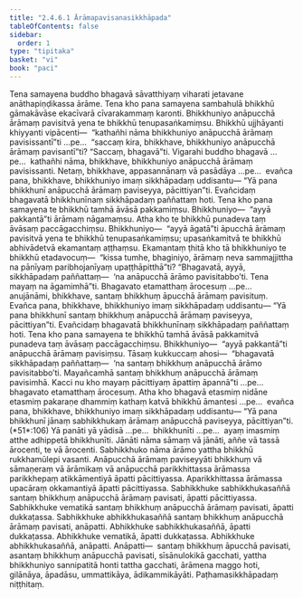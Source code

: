 ```yaml
---
title: "2.4.6.1 Ārāmapavisanasikkhāpada"
tableOfContents: false
sidebar:
  order: 1
type: "tipitaka"
basket: "vi"
book: "paci"
---
```



<DynamicBreadcrumb />

<Division number="1021" book="paci" bookNo="2" page="403">

<Paragraph number="3087" book="paci">
Tena samayena buddho bhagavā sāvatthiyaṃ viharati jetavane anāthapiṇḍikassa ārāme. Tena kho pana samayena sambahulā bhikkhū gāmakāvāse ekacīvarā cīvarakammaṃ karonti. Bhikkhuniyo anāpucchā ārāmaṃ pavisitvā yena te bhikkhū tenupasaṅkamiṃsu. Bhikkhū ujjhāyanti khiyyanti vipācenti—  “kathañhi nāma bhikkhuniyo anāpucchā ārāmaṃ pavisissantī”ti …pe…  “saccaṃ kira, bhikkhave, bhikkhuniyo anāpucchā ārāmaṃ pavisantī”ti? “Saccaṃ, bhagavā”ti. Vigarahi buddho bhagavā …pe…  kathañhi nāma, bhikkhave, bhikkhuniyo anāpucchā ārāmaṃ pavisissanti. Netaṃ, bhikkhave, appasannānaṃ vā pasādāya …pe…  evañca pana, bhikkhave, bhikkhuniyo imaṃ sikkhāpadaṃ uddisantu—
</Paragraph>

<Paragraph number="3088" book="paci">
<Emphasis>“Yā pana bhikkhunī anāpucchā ārāmaṃ paviseyya, pācittiyan”</Emphasis>ti.
</Paragraph>

<Paragraph number="3089" book="paci">
Evañcidaṃ bhagavatā bhikkhunīnaṃ sikkhāpadaṃ paññattaṃ hoti.
</Paragraph>

</Division>
<Division number="1022" book="paci" bookNo="2" page="403">

<Paragraph number="3090" book="paci">
Tena kho pana samayena te bhikkhū tamhā āvāsā pakkamiṃsu. Bhikkhuniyo—  “ayyā pakkantā”ti ārāmaṃ nāgamaṃsu. Atha kho te bhikkhū punadeva taṃ āvāsaṃ paccāgacchiṃsu. Bhikkhuniyo—  “ayyā āgatā”ti āpucchā ārāmaṃ pavisitvā yena te bhikkhū tenupasaṅkamiṃsu; upasaṅkamitvā te bhikkhū abhivādetvā ekamantaṃ aṭṭhaṃsu. Ekamantaṃ ṭhitā kho tā bhikkhuniyo te bhikkhū etadavocuṃ—  “kissa tumhe, bhaginiyo, ārāmaṃ neva sammajjittha na pānīyaṃ paribhojanīyaṃ upaṭṭhāpitthā”ti? “Bhagavatā, ayyā, sikkhāpadaṃ paññattaṃ—  ‘na anāpucchā ārāmo pavisitabbo’ti. Tena mayaṃ na āgamimhā”ti. Bhagavato etamatthaṃ ārocesuṃ …pe…  anujānāmi, bhikkhave, santaṃ bhikkhuṃ āpucchā ārāmaṃ pavisituṃ. Evañca pana, bhikkhave, bhikkhuniyo imaṃ sikkhāpadaṃ uddisantu—
</Paragraph>

<Paragraph number="3091" book="paci">
<Emphasis>“Yā pana bhikkhunī santaṃ bhikkhuṃ anāpucchā ārāmaṃ paviseyya, pācittiyan”</Emphasis>ti.
</Paragraph>

<Paragraph number="3092" book="paci">
Evañcidaṃ bhagavatā bhikkhunīnaṃ sikkhāpadaṃ paññattaṃ hoti.
</Paragraph>

</Division>
<Division number="1023" book="paci" bookNo="2" page="404">

<Paragraph number="3093" book="paci">
Tena kho pana samayena te bhikkhū tamhā āvāsā pakkamitvā punadeva taṃ āvāsaṃ paccāgacchiṃsu. Bhikkhuniyo—  “ayyā pakkantā”ti anāpucchā ārāmaṃ pavisiṃsu. Tāsaṃ kukkuccaṃ ahosi—  “bhagavatā sikkhāpadaṃ paññattaṃ—  ‘na santaṃ bhikkhuṃ anāpucchā ārāmo pavisitabbo’ti. Mayañcamhā santaṃ bhikkhuṃ anāpucchā ārāmaṃ pavisimhā. Kacci nu kho mayaṃ pācittiyaṃ āpattiṃ āpannā”ti …pe…  bhagavato etamatthaṃ ārocesuṃ. Atha kho bhagavā etasmiṃ nidāne etasmiṃ pakaraṇe dhammiṃ kathaṃ katvā bhikkhū āmantesi …pe…  evañca pana, bhikkhave, bhikkhuniyo imaṃ sikkhāpadaṃ uddisantu—
</Paragraph>

</Division>
<Division number="1024" book="paci" bookNo="2" page="404">

<Paragraph number="3094" book="paci">
<Emphasis>“Yā pana bhikkhunī jānaṃ sabhikkhukaṃ ārāmaṃ anāpucchā paviseyya, pācittiyan”</Emphasis>ti. (*51*:<Emphasis>106</Emphasis>)
</Paragraph>

</Division>
<Division number="1025" book="paci" bookNo="2" page="404">

<Paragraph number="3095" book="paci">
<Emphasis>Yā panā</Emphasis>ti yā yādisā …pe…  <Emphasis>bhikkhunī</Emphasis>ti …pe…  ayaṃ imasmiṃ atthe adhippetā bhikkhunīti.
</Paragraph>

<Paragraph number="3096" book="paci">
<Emphasis>Jānāti</Emphasis> nāma sāmaṃ vā jānāti, aññe vā tassā ārocenti, te vā ārocenti.
</Paragraph>

<Paragraph number="3097" book="paci">
<Emphasis>Sabhikkhuko</Emphasis> nāma ārāmo yattha bhikkhū rukkhamūlepi vasanti.
</Paragraph>

<Paragraph number="3098" book="paci">
<Emphasis>Anāpucchā ārāmaṃ paviseyyā</Emphasis>ti bhikkhuṃ vā sāmaṇeraṃ vā ārāmikaṃ vā anāpucchā parikkhittassa ārāmassa parikkhepaṃ atikkāmentiyā āpatti pācittiyassa. Aparikkhittassa ārāmassa upacāraṃ okkamantiyā āpatti pācittiyassa.
</Paragraph>

</Division>
<Division number="1026" book="paci" bookNo="2" page="404">

<Paragraph number="3099" book="paci">
Sabhikkhuke sabhikkhukasaññā santaṃ bhikkhuṃ anāpucchā ārāmaṃ pavisati, āpatti pācittiyassa. Sabhikkhuke vematikā santaṃ bhikkhuṃ anāpucchā ārāmaṃ pavisati, āpatti dukkaṭassa. Sabhikkhuke abhikkhukasaññā santaṃ bhikkhuṃ anāpucchā ārāmaṃ pavisati, anāpatti.
</Paragraph>

<Paragraph number="3100" book="paci">
Abhikkhuke sabhikkhukasaññā, āpatti dukkaṭassa. Abhikkhuke vematikā, āpatti dukkaṭassa. Abhikkhuke abhikkhukasaññā, anāpatti.
</Paragraph>

</Division>
<Division number="1027" book="paci" bookNo="2" page="405">

<Paragraph number="3101" book="paci">
Anāpatti—  santaṃ bhikkhuṃ āpucchā pavisati, asantaṃ bhikkhuṃ anāpucchā pavisati, sīsānulokikā gacchati, yattha bhikkhuniyo sannipatitā honti tattha gacchati, ārāmena maggo hoti, gilānāya, āpadāsu, ummattikāya, ādikammikāyāti.

</Paragraph>
</Division>

<Paragraph number="3102" type="center" book="paci">
Paṭhamasikkhāpadaṃ niṭṭhitaṃ.
</Paragraph>